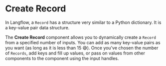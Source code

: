 
# Create Record

In Langflow, a `Record` has a structure very similar to a Python dictionary. It is a key-value pair data structure.

The **Create Record** component allows you to dynamically create a `Record` from a specified number of inputs. You can add as many key-value pairs as you want (as long as it is less than 15 😅). Once you've chosen the number of `Records`, add keys and fill up values, or pass on values from other components to the component using the input handles.

<div
  style={{ marginBottom: "20px", display: "flex", justifyContent: "center" }}
>
  <ReactPlayer playing controls url="/videos/create_record.mp4" />
</div>
